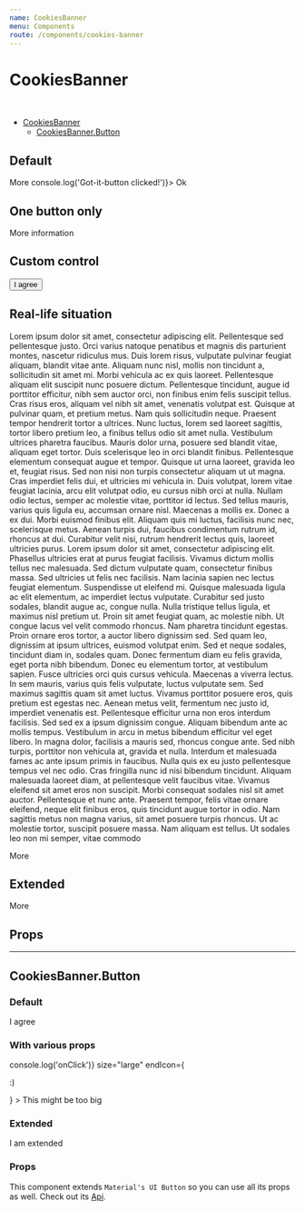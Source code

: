 ```yaml
---
name: CookiesBanner
menu: Components
route: /components/cookies-banner
---
```




# CookiesBanner

<br/>

- [CookiesBanner](#)
  - [CookiesBanner.Button](#cookiesbannerbutton)

## Default

<Playground>
  <CookiesBanner text='Please be aware that this awesome cookies banner informs you that this awesome website uses cookies. Why ? Because cookies are an awesome delight of course!'>
    <CookiesBanner.Button href="#">More</CookiesBanner.Button>
    <CookiesBanner.Button onClick={() => console.log('Got-it-button clicked!')}>
      Ok
    </CookiesBanner.Button>
  </CookiesBanner>
</Playground>

## One button only

<Playground>
  <CookiesBanner text='Please be aware that this awesome cookies banner informs you that this awesome website uses cookies. Why ? Because cookies are an awesome delight of course!'>
    <CookiesBanner.Button href="#">More information</CookiesBanner.Button>
  </CookiesBanner>
</Playground>

## Custom control

<Playground>
  <CookiesBanner text='Please be aware that this awesome cookies banner informs you that this awesome website uses cookies. Why ? Because cookies are an awesome delight of course!'>
    <button>I agree</button>
  </CookiesBanner>
</Playground>

## Real-life situation

<div style={{ height: 400, overflow: 'auto' }}>
  <p>
    Lorem ipsum dolor sit amet, consectetur adipiscing elit. Pellentesque sed pellentesque justo. Orci varius natoque penatibus et magnis dis parturient montes, nascetur ridiculus mus. 
    Duis lorem risus, vulputate pulvinar feugiat aliquam, blandit vitae ante. Aliquam nunc nisl, mollis non tincidunt a, sollicitudin sit amet mi. Morbi vehicula ac ex quis laoreet.
    Pellentesque aliquam elit suscipit nunc posuere dictum. Pellentesque tincidunt, augue id porttitor efficitur, nibh sem auctor orci, non finibus enim felis suscipit tellus.
    Cras risus eros, aliquam vel nibh sit amet, venenatis volutpat est. Quisque at pulvinar quam, et pretium metus. Nam quis sollicitudin neque. Praesent tempor hendrerit tortor a ultrices.
    Nunc luctus, lorem sed laoreet sagittis, tortor libero pretium leo, a finibus tellus odio sit amet nulla. Vestibulum ultrices pharetra faucibus.
    Mauris dolor urna, posuere sed blandit vitae, aliquam eget tortor. Duis scelerisque leo in orci blandit finibus. Pellentesque elementum consequat augue et tempor. Quisque ut urna laoreet, gravida leo et, feugiat risus.
    Sed non nisi non turpis consectetur aliquam ut ut magna. Cras imperdiet felis dui, et ultricies mi vehicula in. Duis volutpat, lorem vitae feugiat lacinia, arcu elit volutpat odio, eu cursus nibh orci at nulla.
    Nullam odio lectus, semper ac molestie vitae, porttitor id lectus. Sed tellus mauris, varius quis ligula eu, accumsan ornare nisl. Maecenas a mollis ex. Donec a ex dui. Morbi euismod finibus elit.
    Aliquam quis mi luctus, facilisis nunc nec, scelerisque metus. Aenean turpis dui, faucibus condimentum rutrum id, rhoncus at dui. Curabitur velit nisi, rutrum hendrerit lectus quis, laoreet ultricies purus.
    Lorem ipsum dolor sit amet, consectetur adipiscing elit. Phasellus ultricies erat at purus feugiat facilisis. Vivamus dictum mollis tellus nec malesuada. Sed dictum vulputate quam, consectetur finibus massa.
    Sed ultricies ut felis nec facilisis. Nam lacinia sapien nec lectus feugiat elementum. Suspendisse ut eleifend mi. Quisque malesuada ligula ac elit elementum, ac imperdiet lectus vulputate.
    Curabitur sed justo sodales, blandit augue ac, congue nulla. Nulla tristique tellus ligula, et maximus nisl pretium ut. Proin sit amet feugiat quam, ac molestie nibh. Ut congue lacus vel velit commodo rhoncus.
    Nam pharetra tincidunt egestas. Proin ornare eros tortor, a auctor libero dignissim sed. Sed quam leo, dignissim at ipsum ultrices, euismod volutpat enim. Sed et neque sodales, tincidunt diam in, sodales quam.
    Donec fermentum diam eu felis gravida, eget porta nibh bibendum. Donec eu elementum tortor, at vestibulum sapien. Fusce ultricies orci quis cursus vehicula. Maecenas a viverra lectus.
    In sem mauris, varius quis felis vulputate, luctus vulputate sem. Sed maximus sagittis quam sit amet luctus. Vivamus porttitor posuere eros, quis pretium est egestas nec.
    Aenean metus velit, fermentum nec justo id, imperdiet venenatis est. Pellentesque efficitur urna non eros interdum facilisis. Sed sed ex a ipsum dignissim congue. Aliquam bibendum ante ac mollis tempus.
    Vestibulum in arcu in metus bibendum efficitur vel eget libero. In magna dolor, facilisis a mauris sed, rhoncus congue ante. Sed nibh turpis, porttitor non vehicula at, gravida et nulla.
    Interdum et malesuada fames ac ante ipsum primis in faucibus. Nulla quis ex eu justo pellentesque tempus vel nec odio. Cras fringilla nunc id nisi bibendum tincidunt.
    Aliquam malesuada laoreet diam, at pellentesque velit faucibus vitae. Vivamus eleifend sit amet eros non suscipit. Morbi consequat sodales nisl sit amet auctor.
    Pellentesque et nunc ante. Praesent tempor, felis vitae ornare eleifend, neque elit finibus eros, quis tincidunt augue tortor in odio. Nam sagittis metus non magna varius, sit amet posuere turpis rhoncus.
    Ut ac molestie tortor, suscipit posuere massa. Nam aliquam est tellus. Ut sodales leo non mi semper, vitae commodo
  </p>
  <StyledCookiesBanner text='Please be aware that this awesome cookies banner informs you that this awesome website uses cookies. Why ? Because cookies are an awesome delight of course!'>
    <CookiesBanner.Button href="#">More</CookiesBanner.Button>
  </StyledCookiesBanner>
</div>

## Extended

<Extended name="CookiesBanner">
  <ExtendedCookiesBanner text='Please be aware that this awesome cookies banner informs you that this awesome website uses cookies. Why ? Because cookies are an awesome delight of course!'>
    <CookiesBanner.Button href="#">More</CookiesBanner.Button>
  </ExtendedCookiesBanner>
</Extended>

## Props

<Props of={CookiesBanner} />

<hr />

## CookiesBanner.Button

### Default

<Playground>
  <CookiesBanner.Button>
    I agree
  </CookiesBanner.Button>
</Playground>

### With various props

<Playground>
 <CookiesBanner.Button
    color="primary"
    onClick={() => console.log('onClick')}
    size="large"
    endIcon={<p>:)</p>}
  >
    This might be too big
  </CookiesBanner.Button>
</Playground>

### Extended

<Extended name="CookiesBanner.Button">
  <ExtendedButton>I am extended</ExtendedButton>
</Extended>

### Props

This component extends `Material's UI Button` so you can use all its props as well. Check out its [Api](https://material-ui.com/api/button/).

<Props of={CookiesBanner.Button} />